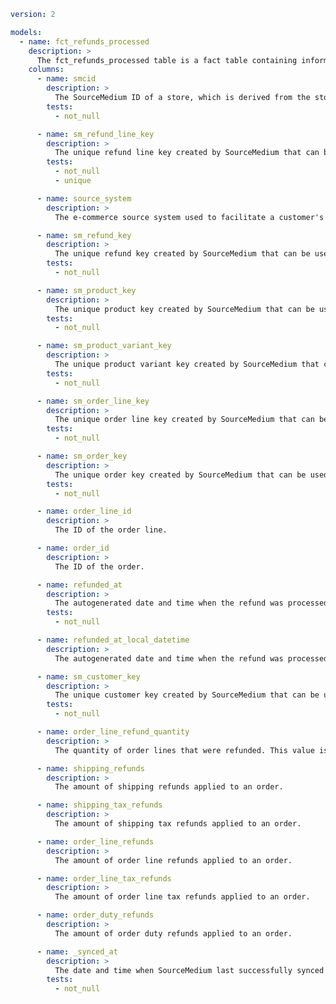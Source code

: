 ```yaml
version: 2

models:
  - name: fct_refunds_processed
    description: >
      The fct_refunds_processed table is a fact table containing information about processed refunds for a shop.
    columns:
      - name: smcid
        description: >
          The SourceMedium ID of a store, which is derived from the store's myshopify.com domain.
        tests:
          - not_null

      - name: sm_refund_line_key
        description: >
          The unique refund line key created by SourceMedium that can be used to join refund line dimensions to related tables.
        tests:
          - not_null
          - unique

      - name: source_system
        description: >
          The e-commerce source system used to facilitate a customer's order.

      - name: sm_refund_key
        description: >
          The unique refund key created by SourceMedium that can be used to join refund dimensions to related tables.
        tests:
          - not_null

      - name: sm_product_key
        description: >
          The unique product key created by SourceMedium that can be used to join product dimensions to related tables.
        tests:
          - not_null

      - name: sm_product_variant_key
        description: >
          The unique product variant key created by SourceMedium that can be used to join product variant dimensions to related tables.
        tests:
          - not_null

      - name: sm_order_line_key
        description: >
          The unique order line key created by SourceMedium that can be used to join order line dimensions to related tables.
        tests:
          - not_null

      - name: sm_order_key
        description: >
          The unique order key created by SourceMedium that can be used to join order dimensions to related tables.
        tests:
          - not_null

      - name: order_line_id
        description: >
          The ID of the order line.

      - name: order_id
        description: >
          The ID of the order.

      - name: refunded_at
        description: >
          The autogenerated date and time when the refund was processed.
        tests:
          - not_null

      - name: refunded_at_local_datetime
        description: >
          The autogenerated date and time when the refund was processed, converted to the reporting timezone configured in SourceMedium.

      - name: sm_customer_key
        description: >
          The unique customer key created by SourceMedium that can be used to join customer dimensions to related tables.
        tests:
          - not_null

      - name: order_line_refund_quantity
        description: >
          The quantity of order lines that were refunded. This value is always negative.

      - name: shipping_refunds
        description: >
          The amount of shipping refunds applied to an order.

      - name: shipping_tax_refunds
        description: >
          The amount of shipping tax refunds applied to an order.

      - name: order_line_refunds
        description: >
          The amount of order line refunds applied to an order.

      - name: order_line_tax_refunds
        description: >
          The amount of order line tax refunds applied to an order.

      - name: order_duty_refunds
        description: >
          The amount of order duty refunds applied to an order.

      - name: _synced_at
        description: >
          The date and time when SourceMedium last successfully synced the row of data.
        tests:
          - not_null
```